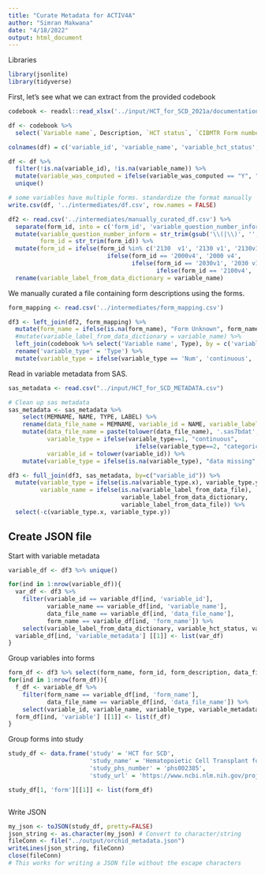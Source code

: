 ```yaml
---
title: "Curate Metadata for ACTIV4A"
author: "Simran Makwana"
date: "4/18/2022"
output: html_document
---
```


Libraries
```r
library(jsonlite)
library(tidyverse)
```

First, let's see what we can extract from the provided codebook
```r
codebook <- readxl::read_xlsx('../input/HCT_for_SCD_2021a/documentation/Codebook.xlsx')

df <- codebook %>% 
  select(`Variable name`, Description, `HCT status`, `CIBMTR Form number; (question numbers)`, `Computed Variable?`) 

colnames(df) = c('variable_id', 'variable_name', 'variable_hct_status', 'form_id', 'variable_was_computed')

df <- df %>% 
  filter(!is.na(variable_id), !is.na(variable_name)) %>%
  mutate(variable_was_computed = ifelse(variable_was_computed == "Y", "Yes", "No")) %>%
  unique()

# some variables have multiple forms. standardize the format manually
write.csv(df, '../intermediates/df.csv', row.names = FALSE)

df2 <- read.csv('../intermediates/manually_curated_df.csv') %>%
  separate(form_id, into = c('form_id', 'variable_question_number_inform'), sep = '(?<=v[[:alnum:]])') %>%
  mutate(variable_question_number_inform = str_trim(gsub('\\(|\\)', '', variable_question_number_inform)),
         form_id = str_trim(form_id)) %>%
  mutate(form_id = ifelse(form_id %in% c('2130  v1', '2130 v1', '2130v1'), '2130 v1', 
                            ifelse(form_id == '2000v4', '2000 v4', 
                                   ifelse(form_id == '2030v1', '2030 v1', 
                                          ifelse(form_id == '2100v4', '2100 v4', form_id))))) %>% # clean up inconsistent form names
  rename(variable_label_from_data_dictionary = variable_name)
```

We manually curated a file containing form descriptions using the forms.
```r
form_mapping <- read.csv('../intermediates/form_mapping.csv')

df3 <- left_join(df2, form_mapping) %>%
  mutate(form_name = ifelse(is.na(form_name), "Form Unknown", form_name)) %>%
  #mutate(variable_label_from_data_dictionary = variable_name) %>%
  left_join(codebook %>% select('Variable name', Type), by = c('variable_id' = 'Variable name')) %>%
  rename('variable_type' = 'Type') %>%
  mutate(variable_type = ifelse(variable_type == 'Num', 'continuous', 'categorical'))

```
Read in variable metadata from SAS.
```r
sas_metadata <- read.csv("../input/HCT_for_SCD_METADATA.csv")

# Clean up sas metadata
sas_metadata <- sas_metadata %>% 
    select(MEMNAME, NAME, TYPE, LABEL) %>%
    rename(data_file_name = MEMNAME, variable_id = NAME, variable_label_from_data_file = LABEL, variable_type = TYPE) %>%
    mutate(data_file_name = paste(tolower(data_file_name), '.sas7bdat', sep=''),
           variable_type = ifelse(variable_type==1, "continuous",
                                    ifelse(variable_type==2, "categorical", "data missing")),
           variable_id = tolower(variable_id)) %>%
    mutate(variable_type = ifelse(is.na(variable_type), "data missing", variable_type))

df3 <- full_join(df3, sas_metadata, by=c("variable_id")) %>%
  mutate(variable_type = ifelse(is.na(variable_type.x), variable_type.y, variable_type.x),
         variable_name = ifelse(is.na(variable_label_from_data_file), 
                                variable_label_from_data_dictionary, 
                                variable_label_from_data_file)) %>%
  select(-c(variable_type.x, variable_type.y)) 
```


## Create JSON file

Start with variable metadata
```r
variable_df <- df3 %>% unique()

for(ind in 1:nrow(variable_df)){
  var_df <- df3 %>%
    filter(variable_id == variable_df[ind, 'variable_id'],
           variable_name == variable_df[ind, 'variable_name'],
           data_file_name == variable_df[ind, 'data_file_name'],
           form_name == variable_df[ind, 'form_name']) %>%
    select(variable_label_from_data_dictionary, variable_hct_status, variable_was_computed, variable_question_number_inform, variable_label_from_data_file)
  variable_df[ind, 'variable_metadata'] [[1]] <- list(var_df)
}
```

Group variables into forms
```r
form_df <- df3 %>% select(form_name, form_id, form_description, data_file_name) %>% unique()
for(ind in 1:nrow(form_df)){
  f_df <- variable_df %>%
    filter(form_name == variable_df[ind, 'form_name'],
           data_file_name == variable_df[ind, 'data_file_name']) %>%   ## uncomment line when sas info is added
    select(variable_id, variable_name, variable_type, variable_metadata)
  form_df[ind, 'variable'] [[1]] <- list(f_df)
}
```

Group forms into study
```r
study_df <- data.frame('study' = 'HCT for SCD', 
                       'study_name' = 'Hematopoietic Cell Transplant for Sickle Cell Disease',
                       'study_phs_number' = 'phs002385', 
                       'study_url' = 'https://www.ncbi.nlm.nih.gov/projects/gap/cgi-bin/study.cgi?study_id=phs002385.v1.p1')

study_df[1, 'form'][[1]] <- list(form_df)



```

Write JSON

```r
my_json <- toJSON(study_df, pretty=FALSE)
json_string <- as.character(my_json) # Convert to character/string
fileConn <- file("../output/orchid_metadata.json")
writeLines(json_string, fileConn)
close(fileConn)
# This works for writing a JSON file without the escape characters
```

